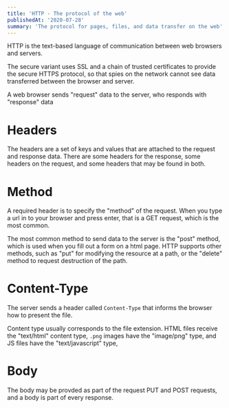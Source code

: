 ```yaml
---
title: 'HTTP - The protocol of the web'
publishedAt: '2020-07-28'
summary: 'The protocol for pages, files, and data transfer on the web'
---
```


HTTP is the text-based language of communication between web browsers and servers.

The secure variant uses SSL and a chain of trusted certificates to provide the secure HTTPS protocol, so that spies on the network cannot see data transferred between the browser and server.

A web browser sends "request" data to the server, who responds with "response" data

# Headers

The headers are a set of keys and values that are attached to the request and response data. There are some headers for the response, some headers on the request, and some headers that may be found in both.

# Method

A required header is to specify the "method" of the request. When you type a url in to your browser and press enter, that is a GET request, which is the most common.

The most common method to send data to the server is the "post" method, which is used when you fill out a form on a html page. HTTP supports other methods, such as "put" for modifying the resource at a path, or the "delete" method to request destruction of the path.

# Content-Type

The server sends a header called `Content-Type` that informs the browser how to present the file.

Content type usually corresponds to the file extension. HTML files receive the "text/html" content type, `.png` images have the "image/png" type, and JS files have the "text/javascript" type,

# Body

The body may be provded as part of the request  PUT and POST requests, and a body is part of every response.